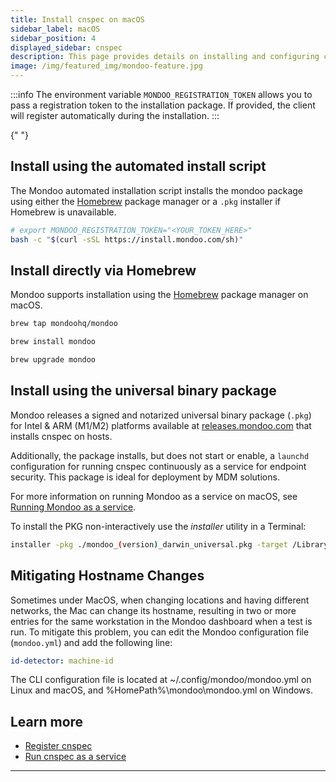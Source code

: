```yaml
---
title: Install cnspec on macOS
sidebar_label: macOS
sidebar_position: 4
displayed_sidebar: cnspec
description: This page provides details on installing and configuring cnspec on macOS.
image: /img/featured_img/mondoo-feature.jpg
---
```


:::info
The environment variable `MONDOO_REGISTRATION_TOKEN` allows you to pass a registration token to the installation package. If provided, the client will register automatically during the installation.
:::


<Partial />{" "}

## Install using the automated install script

The Mondoo automated installation script installs the mondoo package using either the [Homebrew](https://brew.sh) package manager or a `.pkg` installer if Homebrew is unavailable.

```bash
# export MONDOO_REGISTRATION_TOKEN="<YOUR_TOKEN_HERE>"
bash -c "$(curl -sSL https://install.mondoo.com/sh)"
```

## Install directly via Homebrew

Mondoo supports installation using the [Homebrew](https://brew.sh) package manager on macOS.

```bash title="Add the Mondoo tap"
brew tap mondoohq/mondoo
```

```bash title="Install mondoo package with brew"
brew install mondoo
```

```bash title="Upgrade mondoo package with brew"
brew upgrade mondoo
```

## Install using the universal binary package

Mondoo releases a signed and notarized universal binary package (`.pkg`) for Intel & ARM (M1/M2) platforms available at [releases.mondoo.com](https://releases.mondoo.com/mondoo/latest) that installs cnspec on hosts.

Additionally, the package installs, but does not start or enable, a `launchd` configuration for running cnspec continuously as a service for endpoint security. This package is ideal for deployment by MDM solutions.

For more information on running Mondoo as a service on macOS, see [Running Mondoo as a service](/cnspec/cnspec-adv-install/service).

To install the PKG non-interactively use the _installer_ utility in a Terminal:

```bash
installer -pkg ./mondoo_(version)_darwin_universal.pkg -target /Library
```

## Mitigating Hostname Changes

Sometimes under MacOS, when changing locations and having different networks, the Mac can change its hostname, resulting in two or more entries for the same workstation in the Mondoo dashboard when a test is run. To mitigate this problem, you can edit the Mondoo configuration file (`mondoo.yml`) and add the following line:

```yaml
id-detector: machine-id
```

The CLI configuration file is located at ~/.config/mondoo/mondoo.yml on Linux and macOS, and %HomePath%\mondoo\mondoo.yml on Windows.


## Learn more

- [Register cnspec](/cnspec/cnspec-adv-install/registration)
- [Run cnspec as a service](/cnspec/cnspec-adv-install/service)

---
